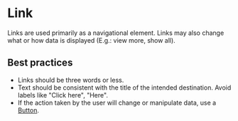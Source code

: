 
# Link

Links are used primarily as a navigational element. Links may also change what or how data is displayed (E.g.: view more, show all).

## Best practices

- Links should be three words or less.
- Text should be consistent with the title of the intended destination. Avoid labels like "Click here", "Here".
- If the action taken by the user will change or manipulate data, use a [Button](/components/button).

<Demo src='pages/components/link/Link' />
